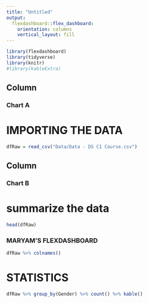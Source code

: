 ```yaml
---
title: "Untitled"
output: 
  flexdashboard::flex_dashboard:
    orientation: columns
    vertical_layout: fill
---
```


```r
library(flexdashboard)
library(tidyverse)
library(knitr)
#library(kableExtra)
```

Column {data-width=650}
-----------------------------------------------------------------------

### Chart A
# IMPORTING THE DATA
```r

dfRaw = read_csv("Data/Data - DS C1 Course.csv")

```

Column {data-width=350}
-----------------------------------------------------------------------

### Chart B
# summarize the data
```r
head(dfRaw)

```

### MARYAM'S FLEXDASHBOARD
```r
dfRaw %>% colnames()
```

# STATISTICS


```r
dfRaw %>% group_by(Gender) %>% count() %>% kable()

```

